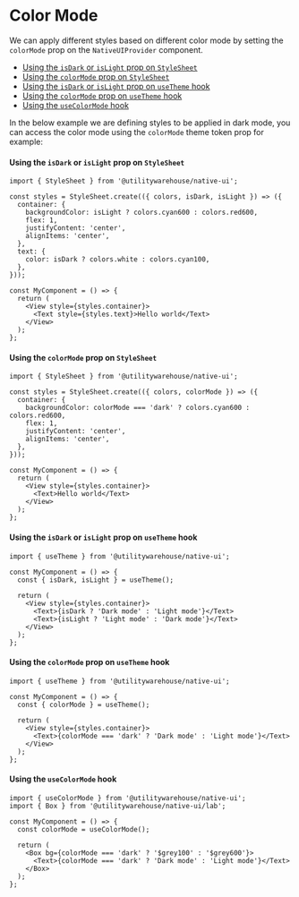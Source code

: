
<Meta title="Guides / Styling / Color Mode" />

<BackToTopButton />

# Color Mode

We can apply different styles based on different color mode by setting the `colorMode` prop on the `NativeUIProvider` component.

- [Using the `isDark` or `isLight` prop on `StyleSheet`](#using-the-isdark-or-islight-prop-on-stylesheet)
- [Using the `colorMode` prop on `StyleSheet`](#using-the-colormode-prop-on-stylesheet)
- [Using the `isDark` or `isLight` prop on `useTheme` hook](#using-the-isdark-or-islight-prop-on-usetheme-hook)
- [Using the `colorMode` prop on `useTheme` hook](#using-the-colormode-prop-on-usetheme-hook)
- [Using the `useColorMode` hook](#using-the-usecolormode-hook)

In the below example we are defining styles to be applied in dark mode, you can access the color mode using the `colorMode` theme token
prop for example:

#### Using the `isDark` or `isLight` prop on `StyleSheet`

```tsx
import { StyleSheet } from '@utilitywarehouse/native-ui';

const styles = StyleSheet.create(({ colors, isDark, isLight }) => ({
  container: {
    backgroundColor: isLight ? colors.cyan600 : colors.red600,
    flex: 1,
    justifyContent: 'center',
    alignItems: 'center',
  },
  text: {
    color: isDark ? colors.white : colors.cyan100,
  },
}));

const MyComponent = () => {
  return (
    <View style={styles.container}>
      <Text style={styles.text}>Hello world</Text>
    </View>
  );
};
```

#### Using the `colorMode` prop on `StyleSheet`

```tsx
import { StyleSheet } from '@utilitywarehouse/native-ui';

const styles = StyleSheet.create(({ colors, colorMode }) => ({
  container: {
    backgroundColor: colorMode === 'dark' ? colors.cyan600 : colors.red600,
    flex: 1,
    justifyContent: 'center',
    alignItems: 'center',
  },
}));

const MyComponent = () => {
  return (
    <View style={styles.container}>
      <Text>Hello world</Text>
    </View>
  );
};
```

#### Using the `isDark` or `isLight` prop on `useTheme` hook

```tsx
import { useTheme } from '@utilitywarehouse/native-ui';

const MyComponent = () => {
  const { isDark, isLight } = useTheme();

  return (
    <View style={styles.container}>
      <Text>{isDark ? 'Dark mode' : 'Light mode'}</Text>
      <Text>{isLight ? 'Light mode' : 'Dark mode'}</Text>
    </View>
  );
};
```

#### Using the `colorMode` prop on `useTheme` hook

```tsx
import { useTheme } from '@utilitywarehouse/native-ui';

const MyComponent = () => {
  const { colorMode } = useTheme();

  return (
    <View style={styles.container}>
      <Text>{colorMode === 'dark' ? 'Dark mode' : 'Light mode'}</Text>
    </View>
  );
};
```

#### Using the `useColorMode` hook

```tsx
import { useColorMode } from '@utilitywarehouse/native-ui';
import { Box } from '@utilitywarehouse/native-ui/lab';

const MyComponent = () => {
  const colorMode = useColorMode();

  return (
    <Box bg={colorMode === 'dark' ? '$grey100' : '$grey600'}>
      <Text>{colorMode === 'dark' ? 'Dark mode' : 'Light mode'}</Text>
    </Box>
  );
};
```
